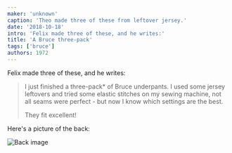 ```yaml
---
maker: 'unknown'
caption: 'Theo made three of these from leftover jersey.'
date: '2018-10-18'
intro: 'Felix made three of these, and he writes:'
title: 'A Bruce three-pack'
tags: ['bruce']
authors: 1972
---
```


<!-- truncate -->

Felix made three of these, and he writes:

> I just finished a three-pack\* of Bruce underpants.
> I used some jersey leftovers and tried some elastic stitches on
> my sewing machine, not all seams were perfect - but now I know
> which settings are the best.
>
> They fit excellent!

Here's a picture of the back:

![Back image](https://posts.freesewing.org/uploads/bruce_three_pack_back_6ed8c9ae38.jpg 'Back image')
